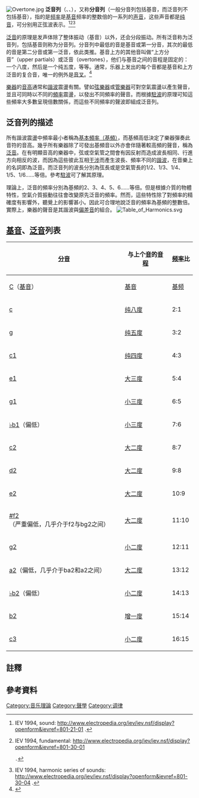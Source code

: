 [[File:Overtone.jpg|thumb]]
'''泛音列'''（{{lang-en|Harmonic series}}、{{lang-de|Naturtonreihe}}、{{lang-it|Armonici naturali}}），又称'''分音列'''（一般分音列包括基音，而泛音列不包括基音），指的是[[频率|频率]]是[[基音|基音]]频率的整数倍的一系列的[[声音|声音]]，这些声音都是[[纯音|纯音]]，可分别用正弦波表示。<ref>IEV 1994, sound: http://www.electropedia.org/iev/iev.nsf/display?openform&ievref=801-21-01 {{Wayback|url=http://www.electropedia.org/iev/iev.nsf/display?openform&ievref=801-21-01 |date=20151007081345 }} .</ref><ref>IEV 1994, fundamental: http://www.electropedia.org/iev/iev.nsf/display?openform&ievref=801-30-01 {{Wayback|url=http://www.electropedia.org/iev/iev.nsf/display?openform&ievref=801-30-01 |date=20151007074738 }}
 .</ref><ref>IEV 1994, harmonic series of sounds: http://www.electropedia.org/iev/iev.nsf/display?openform&ievref=801-30-04 {{Wayback|url=http://www.electropedia.org/iev/iev.nsf/display?openform&ievref=801-30-04 |date=20161011224802 }} .</ref>

[[泛音|泛音]]的原理是发声体除了整体振动（基音）以外，还会分段振动。所有泛音称为泛音列，包括基音则称为分音列。分音列中最低的音是基音或第一分音，其次的最低的音是第二分音或第一泛音，依此类推。基音上方的其他音叫做“上方分音”（upper partials）或泛音（overtones），他们与基音之间的音程是固定的：一个八度，然后是一个纯五度，等等。通常，乐器上发出的每个音都是基音和上方泛音的复合音，唯一的例外是[[音叉|音叉]]。<ref name="牛津简明音乐词典"> {{Cite book | author=（英）肯尼迪，（英）布爾恩 编；唐其竞等译| title = 牛津简明音乐词典（第四版） | location = 北京 | publisher = 人民音乐出版社 | date = 2002-09 | pages = 505 | ISBN = 01-1998-2609 | accessdate = 2016年10月3日 | language = 中文 }}</ref>

[[樂器|樂器]]的[[音高|音高]]通常和[[諧波|諧波]]震盪有關。譬如[[弦樂器|弦樂器]]或[[管樂器|管樂器]]可對空氣震盪以產生聲音，並且可同時以不同的[[頻率|頻率]]震盪，以發出不同頻率的聲音。而根據[[駐波|駐波]]的原理可知這些頻率大多數呈現倍數關係，而這些不同頻率的聲波即組成泛音列。

== 泛音列的描述 ==

所有諧波震盪中頻率最小者稱為[[基本頻率|基本頻率（基頻）]]，而基頻高低決定了樂器彈奏此音符的音高。幾乎所有樂器除了可發出基頻音以外亦會伴隨著較高頻的聲音，稱為[[泛音|泛音]]。在有明顯音高的樂器中，弦或空氣管之間會有因反射而造成波長相同、行進方向相反的波，而因為這些彼此互相[[干涉|干涉]]而產生波長、頻率不同的[[諧波|諧波]]，在音樂上的名詞即為泛音。而泛音列的波長分別為弦長或是空氣管長的1/2、1/3、1/4、1/5、1/6……等倍。參考[[駐波|駐波]]可了解其原理。

理論上，泛音的頻率分別為基頻的2、3、4、5、6……等倍。但是根據介質的物體特性，空氣介質振動往往會改變原先泛音的頻率。然而，這些特性除了對頻率的精確度有影響外，聽覺上的影響甚小。因此可合理地說泛音的頻率為基頻的整數倍。實際上，樂器的聲音是其諧波與[[偏差音|偏差音]]的組合。
[[File:Table_of_Harmonics.svg|thumb]]

== [[基音|基音]]、[[泛音|泛音]]列表 ==
{| class="wikitable"
|-
! [[分音|分音]] !! 与上个[[十二音|音]]的[[音程|音程]] !! [[频率|频率]]比
|-
| [[C_(音名)|C]]（[[基音|基音]]） || [[基频|基音]] || [[基频|基频]]
|-
| [[c_(音名)|c]] || [[纯八度|纯八度]] || 2:1
|-
| [[g_(音名)|g]] || [[纯五度|纯五度]] || 3:2
|-
| [[c_(音名)|c1]] || [[纯四度|纯四度]] || 4:3
|-
| [[e_(音名)|e1]] || [[大三度|大三度]] || 5:4
|-
| [[g_(音名)|g1]] || [[小三度|小三度]] || 6:5
|-
| [[音名|♭b1]]（偏低） || [[小三度|小三度]] || 7:6
|-
| [[c_(音名)|c2]] || [[大二度|大二度]] || 8:7
|-
| [[d_(音名)|d2]] || [[大二度|大二度]] || 9:8
|-
| [[e_(音名)|e2]] || [[大二度|大二度]] || 10:9
|-
| [[音名|#f2]]（严重偏低，几乎介于f2与bg2之间） || [[大二度|大二度]] || 11:10
|-
| [[g_(音名)|g2]] || [[小二度|小二度]] || 12:11
|-
| [[a_(音名)|a2]]（偏低，几乎介于ba2和a2之间） || [[大二度|大二度]] || 13:12
|-
| [[音名|♭b2]]（偏低） || [[小二度|小二度]] || 14:13
|-
| [[b_(音名)|b2]] || [[增一度|增一度]] || 15:14
|-
| [[c_(音名)|c3]] || [[小二度|小二度]] || 16:15
|}
== 註釋 ==
{{refbegin}}
{{notefoot}}
{{refend}}

== 參考資料 ==
{{reflist}}

{{Acoustics}}

[[Category:音乐理論|Category:音乐理論]]
[[Category:聲學|Category:聲學]]
[[Category:调律|Category:调律]]